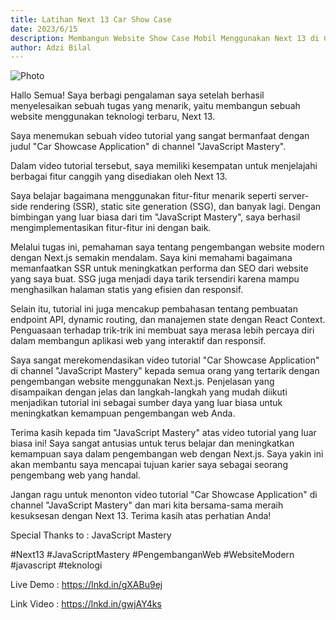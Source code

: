 ```yaml
---
title: Latihan Next 13 Car Show Case
date: 2023/6/15
description: Membangun Website Show Case Mobil Menggunakan Next 13 di Channel "JavaScript Mastery"!
author: Adzi Bilal
---
```



<Image
  src="/images/car/1.png"
  alt="Photo"
  width={1125}
  height={750}
  priority
  className="next-image"
/>

Hallo Semua! Saya berbagi pengalaman saya setelah berhasil menyelesaikan sebuah tugas yang menarik, yaitu membangun sebuah website menggunakan teknologi terbaru, Next 13.

Saya menemukan sebuah video tutorial yang sangat bermanfaat dengan judul "Car Showcase Application" di channel "JavaScript Mastery".

Dalam video tutorial tersebut, saya memiliki kesempatan untuk menjelajahi berbagai fitur canggih yang disediakan oleh Next 13.

Saya belajar bagaimana menggunakan fitur-fitur menarik seperti server-side rendering (SSR), static site generation (SSG), dan banyak lagi. Dengan bimbingan yang luar biasa dari tim "JavaScript Mastery", saya berhasil mengimplementasikan fitur-fitur ini dengan baik.

Melalui tugas ini, pemahaman saya tentang pengembangan website modern dengan Next.js semakin mendalam. Saya kini memahami bagaimana memanfaatkan SSR untuk meningkatkan performa dan SEO dari website yang saya buat. SSG juga menjadi daya tarik tersendiri karena mampu menghasilkan halaman statis yang efisien dan responsif.

Selain itu, tutorial ini juga mencakup pembahasan tentang pembuatan endpoint API, dynamic routing, dan manajemen state dengan React Context. Penguasaan terhadap trik-trik ini membuat saya merasa lebih percaya diri dalam membangun aplikasi web yang interaktif dan responsif.

Saya sangat merekomendasikan video tutorial "Car Showcase Application" di channel "JavaScript Mastery" kepada semua orang yang tertarik dengan pengembangan website menggunakan Next.js. Penjelasan yang disampaikan dengan jelas dan langkah-langkah yang mudah diikuti menjadikan tutorial ini sebagai sumber daya yang luar biasa untuk meningkatkan kemampuan pengembangan web Anda.

Terima kasih kepada tim "JavaScript Mastery" atas video tutorial yang luar biasa ini! Saya sangat antusias untuk terus belajar dan meningkatkan kemampuan saya dalam pengembangan web dengan Next.js. Saya yakin ini akan membantu saya mencapai tujuan karier saya sebagai seorang pengembang web yang handal.

Jangan ragu untuk menonton video tutorial "Car Showcase Application" di channel "JavaScript Mastery" dan mari kita bersama-sama meraih kesuksesan dengan Next 13. Terima kasih atas perhatian Anda!

Special Thanks to : JavaScript Mastery

#Next13 #JavaScriptMastery #PengembanganWeb #WebsiteModern #javascript #teknologi

Live Demo : https://lnkd.in/gXABu9ej

Link Video : https://lnkd.in/gwjAY4ks



